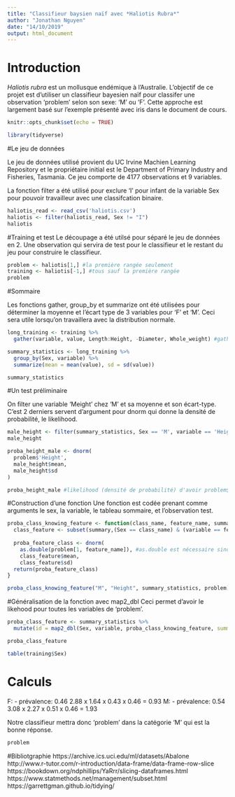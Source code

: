 ```yaml
---
title: "Classifieur baysien naïf avec *Haliotis Rubra*"
author: "Jonathan Nguyen"
date: "14/10/2019"
output: html_document
---
```


# Introduction
*Haliotis rubra* est un mollusque endémique à l'Australie. L'objectif de ce projet est d'utiliser un classifieur bayesien naïf pour classifer une observation 'problem' selon son sexe: 'M' ou 'F'. Cette approche est largement basé sur l'exemple présenté avec iris dans le document de cours.


```r
knitr::opts_chunk$set(echo = TRUE)
```


```r
library(tidyverse)
```

#Le jeu de données

Le jeu de données utilisé provient du UC Irvine Machien Learning Repository et le propriétaire initial est le Department of Primary Industry and Fisheries, Tasmania. Ce jeu comporte de 4177 observations et 9 variables.

La fonction filter a été utilisé pour exclure 'I' pour infant de la variable Sex pour pouvoir travailleur avec une classifcation binaire.

```r
haliotis_read <- read_csv('haliotis.csv')
haliotis <- filter(haliotis_read, Sex != "I")
haliotis

```


#Training et test
Le découpage a été utilsé pour séparé le jeu de données en 2. Une observation qui servira de test pour le classifieur et le restant du jeu pour construire le classifieur.

```r
problem <- haliotis[1,] #la première rangée seulement
training <- haliotis[-1,] #tous sauf la première rangée
problem

```


#Sommaire

Les fonctions gather, group_by et summarize ont été utilisées pour déterminer la moyenne et l'écart type de 3 variables pour 'F' et 'M'. Ceci sera utile lorsqu'on travaillera avec la distribution normale.
```r
long_training <- training %>% 
  gather(variable, value, Length:Height, -Diameter, Whole_weight) #gather les valeurs des colonnes length, height et whole_weight, mais pas diameter

summary_statistics <- long_training %>% 
  group_by(Sex, variable) %>% 
  summarize(mean = mean(value), sd = sd(value))

summary_statistics
```


#Un test préliminaire

On filter une variable 'Meight' chez 'M' et sa moyenne et son écart-type. C'est 2 derniers servent d'argument pour dnorm qui donne la densité de probabilité, le likelihood.
```r
male_height <- filter(summary_statistics, Sex == 'M', variable == 'Height')
male_height
```

```r
proba_height_male <- dnorm(
  problem$'Height',
  male_height$mean,
  male_height$sd
)

proba_height_male #likelihood (densité de probabilité) d'avoir problem$'Height' sachant M
```

#Construction d'une fonction
Une fonction est codée prenant comme arguments le sex, la variable, le tableau sommaire, et l'observation test.
```r
proba_class_knowing_feature <- function(class_name, feature_name, summary, problem){
  class_feature <- subset(summary,(Sex == class_name) & (variable == feature_name)) #cherche la bonne rangée dans summary_statistics
  
  proba_feature_class <- dnorm(
    as.double(problem[1, feature_name]), #as.double est nécessaire sinon retourne valeur non-numérique; donne valeur dans la colonne de feature_anme
    class_feature$mean,
    class_feature$sd)
  return(proba_feature_class)
}

proba_class_knowing_feature("M", "Height", summary_statistics, problem)
```


#Généralisation de la fonction avec map2_dbl
Ceci permet d'avoir le likehood pour toutes les variables de 'problem'.

```r
proba_class_feature <- summary_statistics %>% 
  mutate(id = map2_dbl(Sex, variable, proba_class_knowing_feature, summary = summary_statistics, problem = problem))

proba_class_feature
```


```r
table(training$Sex)
```


# Calculs

F: 
- prévalence: 0.46
2.88 x 1.64 x 0.43 x 0.46 = 0.93
M:
- prévalence: 0.54
3.08 x 2.27 x 0.51 x 0.46 = 1.93

Notre classifieur mettra donc 'problem' dans la catégorie 'M' qui est la bonne réponse.

```r
problem
```


#Bibliotgraphie
https://archive.ics.uci.edu/ml/datasets/Abalone
http://www.r-tutor.com/r-introduction/data-frame/data-frame-row-slice
https://bookdown.org/ndphillips/YaRrr/slicing-dataframes.html
https://www.statmethods.net/management/subset.html
https://garrettgman.github.io/tidying/
